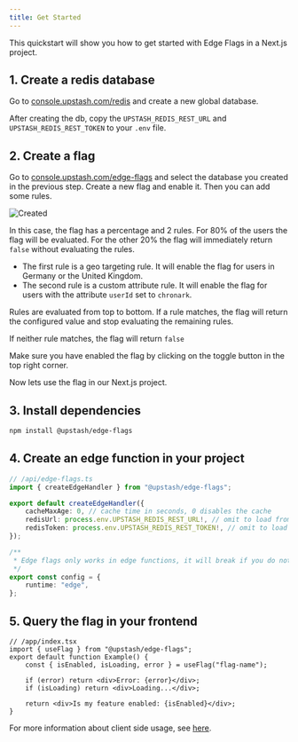 ```yaml
---
title: Get Started
---
```


This quickstart will show you how to get started with Edge Flags in a Next.js
project.

## 1. Create a redis database

Go to [console.upstash.com/redis](https://console.upstash.com/redis) and create
a new global database.

After creating the db, copy the `UPSTASH_REDIS_REST_URL` and
`UPSTASH_REDIS_REST_TOKEN` to your `.env` file.

## 2. Create a flag

Go to [console.upstash.com/edge-flags](https://console.upstash.com/edge-flags)
and select the database you created in the previous step. Create a new flag and
enable it. Then you can add some rules.

![Created](/img/edge-flags/created.png)

In this case, the flag has a percentage and 2 rules. For 80% of the users the
flag will be evaluated. For the other 20% the flag will immediately return
`false` without evaluating the rules.

-   The first rule is a geo targeting rule. It will enable the flag for users in
    Germany or the United Kingdom.
-   The second rule is a custom attribute rule. It will enable the flag for users
    with the attribute `userId` set to `chronark`.

Rules are evaluated from top to bottom. If a rule matches, the flag will return
the configured value and stop evaluating the remaining rules.

If neither rule matches, the flag will return `false`

Make sure you have enabled the flag by clicking on the toggle button in the top
right corner.

Now lets use the flag in our Next.js project.

## 3. Install dependencies

```bash
npm install @upstash/edge-flags
```

## 4. Create an edge function in your project

```ts
// /api/edge-flags.ts
import { createEdgeHandler } from "@upstash/edge-flags";

export default createEdgeHandler({
    cacheMaxAge: 0, // cache time in seconds, 0 disables the cache
    redisUrl: process.env.UPSTASH_REDIS_REST_URL!, // omit to load from env automatically
    redisToken: process.env.UPSTASH_REDIS_REST_TOKEN!, // omit to load from env automatically
});

/**
 * Edge flags only works in edge functions, it will break if you do not set the runtime
 */
export const config = {
    runtime: "edge",
};
```

## 5. Query the flag in your frontend

```tsx
// /app/index.tsx
import { useFlag } from "@upstash/edge-flags";
export default function Example() {
    const { isEnabled, isLoading, error } = useFlag("flag-name");

    if (error) return <div>Error: {error}</div>;
    if (isLoading) return <div>Loading...</div>;

    return <div>Is my feature enabled: {isEnabled}</div>;
}
```

For more information about client side usage, see
[here](./react).
